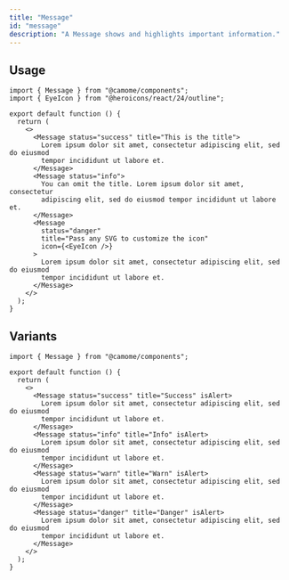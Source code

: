 ```yaml
---
title: "Message"
id: "message"
description: "A Message shows and highlights important information."
---
```


## Usage

```tsx live direction="vertical" previewHeight="400"
import { Message } from "@camome/components";
import { EyeIcon } from "@heroicons/react/24/outline";

export default function () {
  return (
    <>
      <Message status="success" title="This is the title">
        Lorem ipsum dolor sit amet, consectetur adipiscing elit, sed do eiusmod
        tempor incididunt ut labore et.
      </Message>
      <Message status="info">
        You can omit the title. Lorem ipsum dolor sit amet, consectetur
        adipiscing elit, sed do eiusmod tempor incididunt ut labore et.
      </Message>
      <Message
        status="danger"
        title="Pass any SVG to customize the icon"
        icon={<EyeIcon />}
      >
        Lorem ipsum dolor sit amet, consectetur adipiscing elit, sed do eiusmod
        tempor incididunt ut labore et.
      </Message>
    </>
  );
}
```

## Variants

```tsx live direction="vertical" previewHeight="400"
import { Message } from "@camome/components";

export default function () {
  return (
    <>
      <Message status="success" title="Success" isAlert>
        Lorem ipsum dolor sit amet, consectetur adipiscing elit, sed do eiusmod
        tempor incididunt ut labore et.
      </Message>
      <Message status="info" title="Info" isAlert>
        Lorem ipsum dolor sit amet, consectetur adipiscing elit, sed do eiusmod
        tempor incididunt ut labore et.
      </Message>
      <Message status="warn" title="Warn" isAlert>
        Lorem ipsum dolor sit amet, consectetur adipiscing elit, sed do eiusmod
        tempor incididunt ut labore et.
      </Message>
      <Message status="danger" title="Danger" isAlert>
        Lorem ipsum dolor sit amet, consectetur adipiscing elit, sed do eiusmod
        tempor incididunt ut labore et.
      </Message>
    </>
  );
}
```
